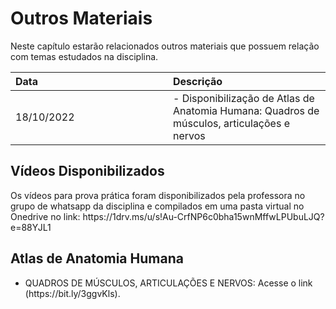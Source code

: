 # Outros Materiais {#cap-outros-materiais}

Neste capítulo estarão relacionados outros materiais que possuem relação com temas estudados na disciplina.

|Data|Descrição|
|:--|:--|
|18/10/2022|- Disponibilização de Atlas de Anatomia Humana: Quadros de músculos, articulações e nervos|

## Vídeos Disponibilizados

Os vídeos para prova prática foram disponibilizados pela professora no grupo de whatsapp da disciplina e compilados em uma pasta virtual no Onedrive no link: https://1drv.ms/u/s!Au-CrfNP6c0bha15wnMffwLPUbuLJQ?e=88YJL1

## Atlas de Anatomia Humana

* QUADROS DE MÚSCULOS, ARTICULAÇÕES E NERVOS: Acesse o link (https://bit.ly/3ggvKls).